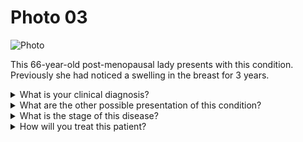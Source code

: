 # Photo 03

![Photo](/surgery/photo/03.jpeg)

This 66-year-old post-menopausal lady presents with this condition. Previously she had noticed a swelling in the breast for 3 years.

<details>
<summary>What is your clinical diagnosis?</summary>

Carcinoma of right breast - Stage IV

</details>

<details>
<summary>What are the other possible presentation of this condition?</summary>

- Painless lump in the breast
- Recent retraction of nipple
- Dimpling of the skin
- Peau de orange
- Lump in the axilla

</details>

<details>
<summary>What is the stage of this disease?</summary>

Stage IV (The disease has spread beyond the breast by the presence of satellite nodules on the upper abdomen and other side of chest)

</details>

<details>
<summary>How will you treat this patient?</summary>

As the disease is Stage IV, only palliative therapy can be applied.

1. `Palliative surgery` (e.g. palliative mastectomy)
1. `Palliative radiotherapy` (e.g. To down stage the tumour)
1. `Chemotherapy` with `CMF` and `Hormonal therapy` with `tamoxifen`, `herceptin` and `astromazole`

</details>
